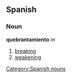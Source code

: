 == Spanish == 
=== Noun === 
'''quebrantamiento''' ''m'' 
# [[breaking]] 
# [[weakening]]
[[Category:Spanish nouns]]